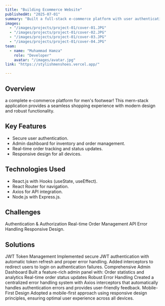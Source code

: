 ```yaml
---
title: "Building Ecommerce Website"
publishedAt: "2025-07-01"
summary: "Built a full-stack e-commerce platform with user authentication, product management, and real-time cart updates. Implemented a secure login and admin dashboard. Hosted on Verce"
images:
  - "/images/projects/project-01/cover-01.JPG"
  - "/images/projects/project-01/cover-02.JPG"
  - "/images/projects/project-01/cover-03.JPG"
  - "/images/projects/project-01/cover-04.JPG"
team:
  - name: "Muhammad Hamza"
    role: "Developer"
    avatar: "/images/avatar.jpg"
link: "https://stylishmenshoes.vercel.app/"

---
```


## Overview

a complete e-commerce platform for men's footwear! This mern-stack application provides a seamless shopping experience with modern design and robust functionality. 

## Key Features

- Secure user authentication.
- Admin dashboard for inventory and order management.
- Real-time order tracking and status updates.
- Responsive design for all devices.

## Technologies Used

- React.js with Hooks (useState, useEffect).
- React Router for navigation.
- Axios for API integration.
- Node.js with Express.js.

## Challenges

Authentication & Authorization
Real-time Order Management
API Error Handling
Responsive Design.

## Solutions

JWT Token Management Implemented secure JWT authentication with automatic token refresh and proper error handling. Added interceptors to redirect users to login on authentication failures.
Comprehensive Admin Dashboard Built a feature-rich admin panel with:
Order statistics and analytics
Real-time order status updates
Robust Error Handling Created a centralized error handling system with Axios interceptors that automatically handles authentication errors and provides user-friendly feedback.
Mobile-First Design Adopted a mobile-first approach using responsive design principles, ensuring optimal user experience across all devices.